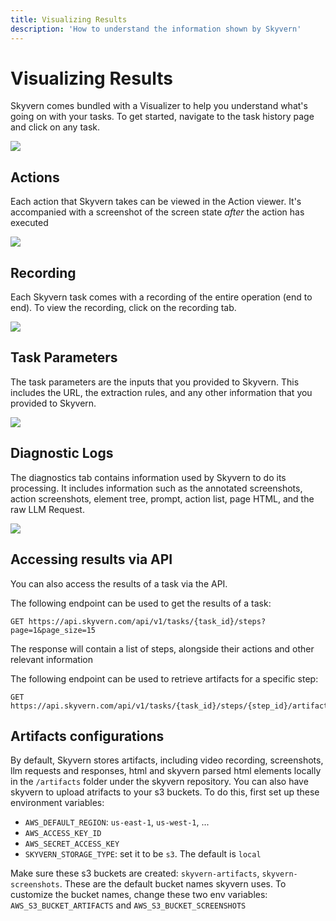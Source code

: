 ---
title: Visualizing Results
description: 'How to understand the information shown by Skyvern'
---

# Visualizing Results
Skyvern comes bundled with a Visualizer to help you understand what's going on with your tasks. To get started, navigate to the task history page and click on any task.

<img src="/images/visualizing_results/navigate_to_task.png" />


## Actions 
Each action that Skyvern takes can be viewed in the Action viewer. It's accompanied with a screenshot of the screen state *after* the action has executed

<img src="/images/visualizing_results/view_actions.png" />

## Recording 
Each Skyvern task comes with a recording of the entire operation (end to end). To view the recording, click on the recording tab.

<img src="/images/visualizing_results/view_recording.png" />

## Task Parameters 
The task parameters are the inputs that you provided to Skyvern. This includes the URL, the extraction rules, and any other information that you provided to Skyvern.

<img src="/images/visualizing_results/view_parameters.png" />

## Diagnostic Logs
The diagnostics tab contains information used by Skyvern to do its processing. It includes information such as the annotated screenshots, action screenshots, element tree, prompt, action list, page HTML, and the raw LLM Request. 

<img src="/images/visualizing_results/view_diagnostics.png" />

## Accessing results via API

You can also access the results of a task via the API. 

The following endpoint can be used to get the results of a task:
```
GET https://api.skyvern.com/api/v1/tasks/{task_id}/steps?page=1&page_size=15
```

The response will contain a list of steps, alongside their actions and other relevant information

The following endpoint can be used to retrieve artifacts for a specific step:
```
GET https://api.skyvern.com/api/v1/tasks/{task_id}/steps/{step_id}/artifacts
```

## Artifacts configurations
By default, Skyvern stores artifacts, including video recording, screenshots, llm requests and responses, html and skyvern parsed html elements locally in the `/artifacts` folder under the skyvern repository.
You can also have skyvern to upload atrifacts to your s3 buckets. To do this, first set up these environment variables:
- `AWS_DEFAULT_REGION`: `us-east-1`, `us-west-1`, ...
- `AWS_ACCESS_KEY_ID`
- `AWS_SECRET_ACCESS_KEY`
- `SKYVERN_STORAGE_TYPE`: set it to be `s3`. The default is `local`

Make sure these s3 buckets are created: `skyvern-artifacts`, `skyvern-screenshots`. These are the default bucket names skyvern uses. To customize the bucket names, change these two env variables: `AWS_S3_BUCKET_ARTIFACTS` and `AWS_S3_BUCKET_SCREENSHOTS`

